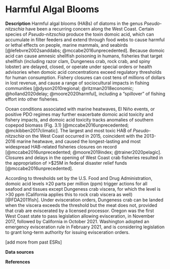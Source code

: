 # Harmful Algal Blooms

**Description** 
Harmful algal blooms (HABs) of diatoms in the genus *Pseudo-nitzschia* have been a recurring concern along the West Coast. Certain species of *Pseudo-nitzschia* produce the toxin domoic acid, which can accumulate in filter feeders and extend through food webs to cause harmful or lethal effects on people, marine mammals, and seabirds [@lefebvre2002sanddabs; @mccabe2016unprecedented]. Because domoic acid can cause amnesic shellfish poisoning in humans, fisheries that target shellfish (including razor clam, Dungeness crab, rock crab, and spiny lobster) are delayed, closed, or operate under special orders or health advisories when domoic acid concentrations exceed regulatory thresholds for human consumption. Fishery closures can cost tens of millions of dollars in lost revenue, and cause a range of sociocultural impacts in fishing communities [@dyson2010regional; @ritzman2018economic; @holland2020delay; @moore2020harmful], including a “spillover” of fishing effort into other fisheries.

Ocean conditions associated with marine heatwaves, El Niño events, or positive PDO regimes may further exacerbate domoic acid toxicity and fishery impacts, and domoic acid toxicity tracks anomalies of southern copepod biomass (Fig. 3.1) [@mccabe2016unprecedented; @mckibben2017climatic]. The largest and most toxic HAB of *Pseudo-nitzschia* on the West Coast occurred in 2015, coincident with the 2013-2016 marine heatwave, and caused the longest-lasting and most widespread HAB-related fisheries closures on record [@mccabe2016unprecedented; @moore2019index; @trainer2020pelagic]. Closures and delays in the opening of West Coast crab fisheries resulted in the appropriation of \>\$25M in federal disaster relief funds [@mccabe2016unprecedented].

According to thresholds set by the U.S. Food and Drug Administration, domoic acid levels ≥20 parts per million (ppm) trigger actions for all seafood and tissues except Dungeness crab viscera, for which the level is \>30 ppm (California applies this to rock crab viscera as well) [@FDA2011fish]. Under evisceration orders, Dungeness crab can be landed when the viscera exceeds the threshold but the meat does not, provided that crab are eviscerated by a licensed processor. Oregon was the first West Coast state to pass legislation allowing evisceration, in November 2017, followed by California in October 2021. Washington adopted an emergency evisceration rule in February 2021, and is considering legislation to grant long-term authority for issuing evisceration orders.

\[add more from past ESRs\]

**Data sources**

**References**

::: {.sectionrefs}
:::
